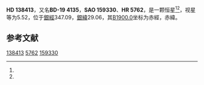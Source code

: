 {{Starbox begin
| name = HD 138413
}}
{{Starbox observe
| epoch = [[J2000.0|J2000.0]]
| constell = {{星座名待查}}<ref name=SIMBAD>{{cite web
 | url=http://simbad.u-strasbg.fr/simbad/sim-id?Ident=HR+5762
 | title=Pulsating variable Star
 | publisher=Centre de Données astronomiques de Strasbourg
 | work=SIMBAD
 | accessdate=2012-07-13
 | archive-date=2020-11-29
 | archive-url=https://web.archive.org/web/20201129233736/http://simbad.u-strasbg.fr/simbad/sim-id?Ident=HR+5762
 }}</ref><ref name=DATA>{{cite web
 | url=http://vizier.u-strasbg.fr/viz-bin/VizieR-5?-out.add=.&-source=5050&-corr=PK=HR&-out.max=9999&HR=5762
 | title=VizieR Detailed Page
 | accessdate=2012-07-13
 | archive-date=2016-03-05
 | archive-url=https://web.archive.org/web/20160305203112/http://vizier.u-strasbg.fr/viz-bin/VizieR-5?-out.add=.&-source=5050&-corr=PK=HR&-out.max=9999&HR=5762
 | dead-url=no
 }}</ref>
| 星官 = 
| ra = {{RA|15|32|36.7}}<ref name=SIMBAD /><ref name=DATA />
| dec = {{DEC|-19|40|14}}<ref name=SIMBAD /><ref name=DATA />
| appmag_v = 5.52<ref name=SIMBAD /><ref name=DATA />
}}
{{Starbox character
| class = A2m<ref name=SIMBAD /><ref name=DATA />
| b-v = 0.18<ref name=SIMBAD /><ref name=DATA />
| u-b = 0.2<ref name=SIMBAD /><ref name=DATA />
| r-i = 0.09<ref name=SIMBAD /><ref name=DATA />
| variable = 
}}
{{Starbox astrometry
| radial_v = 0.2
| prop_mo_ra = -33
| parallax = 0.018
| p_error = 
}}
{{Starbox catalog
| names =BD-19 4135，[[SAO星表|SAO]] 159330，[[HD星表|HD]] 138413，[[HR星表|HR]] 5762}}
{{Starbox reference |Simbad=HR+5762}}
{{Starbox end}}

'''HD 138413'''，又名'''BD-19 4135'''，'''SAO 159330'''、'''HR 5762'''，是一颗恒星<ref name=SIMBAD /><ref name=DATA />，视星等为5.52，位于[[銀道座標系|銀經]]347.09，[[銀道座標系|銀緯]]29.06，其[[B1900.0|B1900.0]]坐标为赤經{{RA|15|26|51.9}}，赤緯{{DEC|-19|29.06|48}}。

== 参考文献 ==
{{reflist}}

{{star-stub}}

[[Category:HD和HDE天體|138413]]
[[Category:HR天體|5762]]
[[Category:SAO天體|159330]]